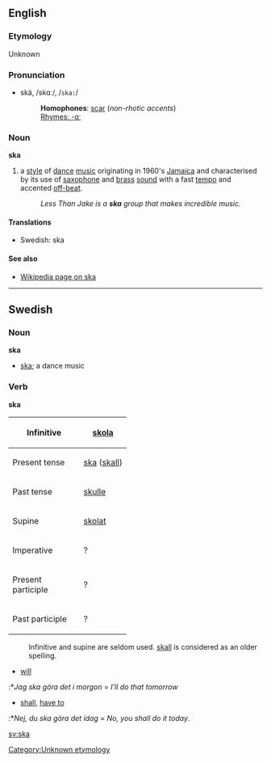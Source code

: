 ==English==
===Etymology===
Unknown

===Pronunciation===
*skä, /skɑː/, /<tt>ska:</tt>/
*:'''Homophones''': [[scar]] (''non-rhotic accents'')
*:[[Rhymes:English:-ɑː|Rhymes: -ɑː]]

===Noun===
'''ska'''

#a [[style]] of [[dance]] [[music]] originating in 1960's [[Jamaica]] and characterised by its use of [[saxophone]] and [[brass]] [[sound]] with a fast [[tempo]] and accented [[off-beat]].
#: ''Less Than Jake is a '''ska''' group that makes incredible music.''

==== Translations ====
*Swedish: ska

====See also====
*[[w:ska|Wikipedia page on ska]]
----

==Swedish==
===Noun===
'''ska'''
*[[ska#English|ska]]; a dance music

===Verb===
'''ska'''

{| border=1 cellspacing=0
|- align=center
! width=125 bgcolor="#FFFFF0" | Infinitive
| [[skola]]
|- align=center
! width=125 bgcolor="#FFFFF0" | Present tense
| [[ska]] ([[skall]])
|- align=center
! width=125 bgcolor="#FFFFF0" | Past tense
| [[skulle]]
|- align=center
! width=125 bgcolor="#FFFFF0" | Supine
| [[skolat]]
|- align=center
! width=125 bgcolor="#FFFFF0" | Imperative
| ?
|- align=center
! width=125 bgcolor="#FFFFF0" | Present participle
| colspan=2 | ?
|- align=center
! width=125 bgcolor="#FFFFF0" | Past participle
| colspan=2 | ?
|}
:Infinitive and supine are seldom used. [[skall]] is considered as an older spelling.


*[[will]]
:*''Jag ska göra det i morgon'' = ''I'll do that tomorrow''
*[[shall]], [[have to]]
:*''Nej, du ska göra det idag'' = ''No, you shall do it today''.

[[Category:Unknown etymology]]
[[sv:ska]]
